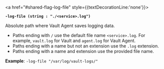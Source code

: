 <a id="shared-flag-log-file" />

<a href="#shared-flag-log-file" style={{textDecorationLine:'none'}}>

**`-log-file (string : "./<service>.log")`**

</a>

Absolute path where Vault Agent saves logging data.

- Paths ending with `/` use the default file name `<service>.log`. For example,
  `vault.log` for Vault and `agent.log` for Vault Agent.
- Paths ending with a name but not an extension use the `.log` extension.
- Paths ending with a name and extension use the provided file name.

**Example**: `-log-file "/var/log/vault-logs/"`